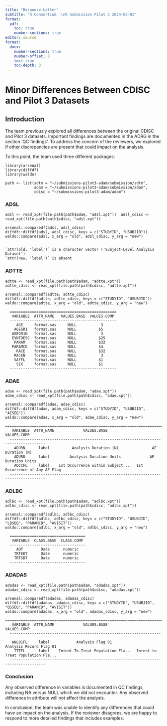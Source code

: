 ```yaml
---
title: "Response Letter"
subtitle: "R Consortium  \nR Submission Pilot 3 2024-03-01"
format: 
  pdf:
    toc: true
    number-sections: true
editor: source
format:
  docx:
    number-sections: true
    number-offset: 6
    toc: true
    toc-depth: 3
---
```


# Minor Differences Between CDISC and Pilot 3 Datasets

## Introduction

The team previously explored all differences between the original CDISC and Pilot 3 datasets. Important findings are documented in the ADRG in the section 'QC findings'. To address the concern of the reviewers, we explored if other discrepancies are present that could impact on the analysis.

To this point, the team used three different packages:

```         
library(arsenal)
library(diffdf)
library(waldo)

path <- list(sdtm = "~/submissions-pilot3-adam/submission/sdtm",
             adam = "~/submissions-pilot3-adam/submission/adam",
             cdisc = "~/submissions-pilot3-adam/adam")
```

### ADSL

```         
adsl <- read_xpt(file.path(path$adam, "adsl.xpt"))  adsl_cdisc <- read_xpt(file.path(path$cdisc, "adsl.xpt"))

arsenal::comparedf(adsl, adsl_cdisc)
diffdf::diffdf(adsl, adsl_cdisc, keys = c("STUDYID", "USUBJID"))
waldo::compare(adsl, x_arg = "old", adsl_cdisc, y_arg = "new")


`attr(old, 'label')` is a character vector ('Subject-Level Analysis Dataset')
`attr(new, 'label')` is absent
```

### ADTTE

```         
adtte <- read_xpt(file.path(path$adam, "adtte.xpt"))
adtte_cdisc <- read_xpt(file.path(path$cdisc, "adtte.xpt"))

arsenal::comparedf(adtte, adtte_cdisc)
diffdf::diffdf(adtte, adtte_cdisc, keys = c("STUDYID", "USUBJID")) 
waldo::compare(adtte, x_arg = "old", adtte_cdisc, y_arg = "new")

  ================================================
   VARIABLE  ATTR_NAME   VALUES.BASE  VALUES.COMP 
  ------------------------------------------------
     AGE     format.sas     NULL           3      
    AGEGR1   format.sas     NULL          $5      
   AGEGR1N   format.sas     NULL           3      
   EVNTDESC  format.sas     NULL          $25     
    PARAM    format.sas     NULL          $32     
   PARAMCD   format.sas     NULL          $4      
     RACE    format.sas     NULL          $32     
    RACEN    format.sas     NULL           3      
    SAFFL    format.sas     NULL          $1      
     SEX     format.sas     NULL          $1      
  ------------------------------------------------
```

### ADAE

```         
adae <- read_xpt(file.path(path$adam, "adae.xpt"))
adae_cdisc <- read_xpt(file.path(path$cdisc, "adae.xpt"))

arsenal::comparedf(adae, adae_cdisc)
diffdf::diffdf(adae, adae_cdisc, keys = c("STUDYID", "USUBJID", "AESEQ"))
waldo::compare(adae, x_arg = "old", adae_cdisc, y_arg = "new")

=======================================================================================
   VARIABLE  ATTR_NAME             VALUES.BASE                      VALUES.COMP          
  --------------------------------------------------------------------------------------
    ADURN      label          Analysis Duration (N)               AE Duration (N)        
    ADURU      label         Analysis Duration Units             AE Duration Units       
    AOCCFL     label    1st Occurrence within Subject ...  1st Occurrence of Any AE Flag 
  --------------------------------------------------------------------------------------
```

### ADLBC

```         
adlbc <- read_xpt(file.path(path$adam, "adlbc.xpt"))
adlbc_cdisc <- read_xpt(file.path(path$cdisc, "adlbc.xpt"))

arsenal::comparedf(adlbc, adlbc_cdisc)
diffdf::diffdf(adlbc, adlbc_cdisc, keys = c("STUDYID", "USUBJID", "LBSEQ", "PARAMCD", "AVISIT")) 
waldo::compare(adlbc, x_arg = "old", adlbc_cdisc, y_arg = "new")

  ==================================
   VARIABLE  CLASS.BASE  CLASS.COMP 
  ----------------------------------
     ADT        Date      numeric   
    TRTEDT      Date      numeric   
    TRTSDT      Date      numeric   
  ----------------------------------
```

### ADADAS

```         
adadas <- read_xpt(file.path(path$adam, "adadas.xpt"))
adadas_cdisc <- read_xpt(file.path(path$cdisc, "adadas.xpt"))

arsenal::comparedf(adadas, adadas_cdisc)
diffdf::diffdf(adadas, adadas_cdisc, keys = c("STUDYID", "USUBJID", "QSSEQ", "PARAMCD", "AVISIT"))
waldo::compare(adadas, x_arg = "old", adadas_cdisc, y_arg = "new")

========================================================================================
   VARIABLE  ATTR_NAME             VALUES.BASE                        VALUES.COMP            
  --------------------------------------------------------------------------------------
   ANL01FL     label            Analysis Flag 01                Analysis Record Flag 01      
    ITTFL      label    Intent-To-Treat Population Fla...  Intent-to-Treat Population Fla... 
  --------------------------------------------------------------------------------------
```

### Conclusion

Any observed difference in variables is documented in QC findings, including NA versus NULL which we did not encounter. Any observed difference in attribute will not affect the analysis.

In conclusion, the team was unable to identify any differences that could have an impact on the analysis. If the reviewer disagrees, we are happy to respond to more detailed findings that includes examples.
